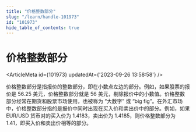 ```yaml
---
title: "价格整数部分"
slug: "/learn/handle-101973"
id: "101973"
hide_table_of_contents: true
---
```



# 价格整数部分

<ArticleMeta id={101973} updatedAt={'2023-09-26 13:58:58'} />
<div className='border-solid border-b border-t-0 my-4 border-[var(--ifm-color-gray-300)]' />

价格整数部分是指报价的整数部分，即在小数点左边的部分。例如，如果股票的报价是 56.25 美元，价格整数部分就是 56 美元，剔除报价中的小数值。价格整数部分经常在期货和股票市场使用，也被称为 “大数字” 或 “big fig”。在外汇市场中，价格整数部分指的是报价中同时出现在买入价和卖出价中的部分。例如，如果 EUR/USD 货币对的买入价为 1.4183，卖出价为 1.4185，则价格整数部分为 1.41，即买入价和卖出价相等的部分。
